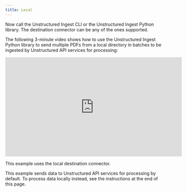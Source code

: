 ```yaml
---
title: Local
---
```



<NewDocument />


<SharedContentLocal/>

Now call the Unstructured Ingest CLI or the Unstructured Ingest Python library. The destination connector can be any of the ones supported. 

The following 3-minute video shows how to use the Unstructured Ingest Python library to send multiple PDFs from a local directory in batches to be ingested by Unstructured API services for processing:

<iframe
  width="560"
  height="315"
  src="https://www.youtube.com/embed/tSKHFXsBQ-c"
  title="YouTube video player"
  frameborder="0"
  allow="accelerometer; autoplay; clipboard-write; encrypted-media; gyroscope; picture-in-picture"
  allowfullscreen
></iframe>

This example uses the local destination connector.

This example sends data to Unstructured API services for processing by default. To process data locally instead, see the instructions at the end of this page.


<CodeGroup>

  <LocalSh />

  <LocalPyV2 />

  <LocalPyV1 />

</CodeGroup>


<SharedPartitionByAPIOSS/>